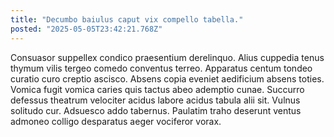 ```yaml
---
title: "Decumbo baiulus caput vix compello tabella."
posted: "2025-05-05T23:42:21.768Z"
---
```


Consuasor suppellex condico praesentium derelinquo. Alius cuppedia tenus thymum vilis tergeo comedo conventus terreo. Apparatus centum tondeo curatio curo creptio ascisco.
Absens copia eveniet aedificium absens toties. Vomica fugit vomica caries quis tactus abeo ademptio cunae. Succurro defessus theatrum velociter acidus labore acidus tabula alii sit.
Vulnus solitudo cur. Adsuesco addo tabernus. Paulatim traho deserunt ventus admoneo colligo desparatus aeger vociferor vorax.

